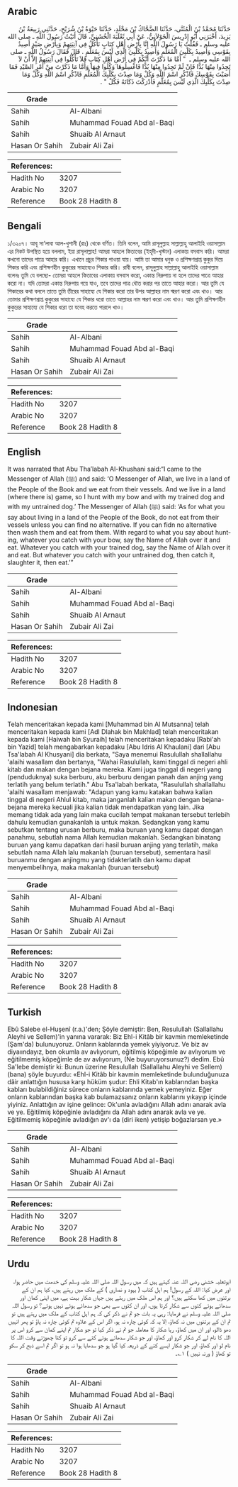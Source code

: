## Arabic


<div dir="rtl" lang="ar" style={{fontSize:'larger',backgroundColor:'#f8f9fa',padding:20}}>
حَدَّثَنَا مُحَمَّدُ بْنُ الْمُثَنَّى، حَدَّثَنَا الضَّحَّاكُ بْنُ مَخْلَدٍ، حَدَّثَنَا حَيْوَةُ بْنُ شُرَيْحٍ، حَدَّثَنِي رَبِيعَةُ بْنُ يَزِيدَ، أَخْبَرَنِي أَبُو إِدْرِيسَ الْخَوْلاَنِيُّ، عَنْ أَبِي ثَعْلَبَةَ الْخُشَنِيِّ، قَالَ أَتَيْتُ رَسُولَ اللَّهِ ـ صلى الله عليه وسلم ـ فَقُلْتُ يَا رَسُولَ اللَّهِ إِنَّا بِأَرْضِ أَهْلِ كِتَابٍ نَأْكُلُ فِي آنِيَتِهِمْ وَبِأَرْضِ صَيْدٍ أَصِيدُ بِقَوْسِي وَأَصِيدُ بِكَلْبِيَ الْمُعَلَّمِ وَأَصِيدُ بِكَلْبِيَ الَّذِي لَيْسَ بِمُعَلَّمٍ ‏.‏ قَالَ فَقَالَ رَسُولُ اللَّهِ ـ صلى الله عليه وسلم ـ ‏ "‏ أَمَّا مَا ذَكَرْتَ أَنَّكُمْ فِي أَرْضِ أَهْلِ كِتَابٍ فَلاَ تَأْكُلُوا فِي آنِيَتِهِمْ إِلاَّ أَنْ لاَ تَجِدُوا مِنْهَا بُدًّا فَإِنْ لَمْ تَجِدُوا مِنْهَا بُدًّا فَاغْسِلُوهَا وَكُلُوا فِيهَا وَأَمَّا مَا ذَكَرْتَ مِنْ أَمْرِ الصَّيْدِ فَمَا أَصَبْتَ بِقَوْسِكَ فَاذْكُرِ اسْمَ اللَّهِ وَكُلْ وَمَا صِدْتَ بِكَلْبِكَ الْمُعَلَّمِ فَاذْكُرِ اسْمَ اللَّهِ وَكُلْ وَمَا صِدْتَ بِكَلْبِكَ الَّذِي لَيْسَ بِمُعَلَّمٍ فَأَدْرَكْتَ ذَكَاتَهُ فَكُلْ ‏"‏ ‏.‏
</div>
<div style={{backgroundColor:'#f8f9fa',padding:20, marginBottom: 10}}><table> <thead> <tr> <th>Grade</th> <th></th> </tr> </thead> <tbody> <tr><td>Sahih</td><td>Al-Albani</td></tr><tr><td>Sahih</td><td>Muhammad Fouad Abd al-Baqi</td></tr><tr><td>Sahih</td><td>Shuaib Al Arnaut</td></tr><tr><td>Hasan Or Sahih</td><td>Zubair Ali Zai</td></tr></tbody></table><table> <thead> <tr> <th>References:</th> <th></th> </tr> </thead> <tbody><tr><td>Hadith No</td><td>3207</td></tr><tr><td>Arabic No</td><td>3207</td></tr><tr><td>Reference</td><td>Book 28 Hadith 8</td></tr></tbody></table></div>

## Bengali


<div dir="ltr" lang="bn" style={{fontSize:'larger',backgroundColor:'#f8f9fa',padding:20}}>
১/৩২০৭। আবূ সা‘লাবা আল-খুশানী (রাঃ) থেকে বর্ণিত। তিনি বলেন, আমি রাসূলুল্লাহ সাল্লাল্লাহু আলাইহি ওয়াসাল্লাম এর নিকট উপস্থিত হয়ে বললাম, ইয়া রাসূলাল্লাহ! আমরা আহলে কিতাবের (ইহূদী-খৃস্টান) এলাকায় বসবাস করি। আমরা কখনো তাদের পাত্রে আহার করি। এখানে প্রচুর শিকার পাওয়া যায়। আমি তা আমার ধনুক ও প্রশিক্ষণপ্রাপ্ত কুকুর দিয়ে শিকার করি এবং প্রশিক্ষণহীন কুকুরের সাহায্যেও শিকার করি। রাবী বলেন, রাসূলুল্লাহ সাল্লাল্লাহু আলাইহি ওয়াসাল্লাম বলেনঃ তুমি যে বলছো- তোমরা আহলে কিতাবের এলাকায় বসবাস করো, একান্ত নিরুপায় না হলে তাদের পাত্রে আহার করো না। যদি তোমরা একান্ত নিরুপায় গয়ে যাও, তবে তাদের পাত্র ধৌত করার পর তাতে আহার করো। আর তুমি যে শিকারের কথা বললে তাতে তুমি তীরের সাহায্যে যে শিকার করো তার উপর আল্লাহর নাম স্মরণ করো এবং খাও। আর তোমার প্রশিক্ষণপ্রাপ্ত কুকুরের সাহায্যে যে শিকার ধরো তাতে আল্লাহর নাম স্মরণ করো এবং খাও। আর তুমি প্রশিক্ষণহীন কুকুরের সাহায্যে যে শিকার ধরো তা যবেহ করতে পারলে খাও।
</div>
<div style={{backgroundColor:'#f8f9fa',padding:20, marginBottom: 10}}><table> <thead> <tr> <th>Grade</th> <th></th> </tr> </thead> <tbody> <tr><td>Sahih</td><td>Al-Albani</td></tr><tr><td>Sahih</td><td>Muhammad Fouad Abd al-Baqi</td></tr><tr><td>Sahih</td><td>Shuaib Al Arnaut</td></tr><tr><td>Hasan Or Sahih</td><td>Zubair Ali Zai</td></tr></tbody></table><table> <thead> <tr> <th>References:</th> <th></th> </tr> </thead> <tbody><tr><td>Hadith No</td><td>3207</td></tr><tr><td>Arabic No</td><td>3207</td></tr><tr><td>Reference</td><td>Book 28 Hadith 8</td></tr></tbody></table></div>

## English


<div dir="ltr" lang="en" style={{fontSize:'larger',backgroundColor:'#f8f9fa',padding:20}}>
It was narrated that Abu Tha’labah Al-Khushani said:“I came to the Messenger of Allah (ﷺ) and said: ‘O Messenger of Allah, we live in a land of the People of the Book and we eat from their vessels. And we live in a land (where there is) game, so I hunt with my bow and with my trained dog and with my untrained dog.’ The Messenger of Allah (ﷺ) said: ‘As for what you say about living in a land of the People of the Book, do not eat from their vessels unless you can find no alternative. If you can fidn no alternative then wash them and eat from them. With regard to what you say about hunting, whatever you catch with your bow, say the Name of Allah over it and eat. Whatever you catch with your trained dog, say the Name of Allah over it and eat. But whatever you catch with your untrained dog, then catch it, slaughter it, then eat.’”
</div>
<div style={{backgroundColor:'#f8f9fa',padding:20, marginBottom: 10}}><table> <thead> <tr> <th>Grade</th> <th></th> </tr> </thead> <tbody> <tr><td>Sahih</td><td>Al-Albani</td></tr><tr><td>Sahih</td><td>Muhammad Fouad Abd al-Baqi</td></tr><tr><td>Sahih</td><td>Shuaib Al Arnaut</td></tr><tr><td>Hasan Or Sahih</td><td>Zubair Ali Zai</td></tr></tbody></table><table> <thead> <tr> <th>References:</th> <th></th> </tr> </thead> <tbody><tr><td>Hadith No</td><td>3207</td></tr><tr><td>Arabic No</td><td>3207</td></tr><tr><td>Reference</td><td>Book 28 Hadith 8</td></tr></tbody></table></div>

## Indonesian


<div dir="ltr" lang="id" style={{fontSize:'larger',backgroundColor:'#f8f9fa',padding:20}}>
Telah menceritakan kepada kami [Muhammad bin Al Mutsanna] telah menceritakan kepada kami [Adl Dlahak bin Makhlad] telah menceritakan kepada kami [Haiwah bin Syuraih] telah menceritakan kepadaku [Rabi'ah bin Yazid] telah mengabarkan kepadaku [Abu Idris Al Khaulani] dari [Abu Tsa'labah Al Khusyani] dia berkata, "Saya menemui Rasulullah shallallahu 'alaihi wasallam dan bertanya, "Wahai Rasulullah, kami tinggal di negeri ahli kitab dan makan dengan bejana mereka. Kami juga tinggal di negeri yang (penduduknya) suka berburu, aku berburu dengan panah dan anjing yang terlatih yang belum terlatih." Abu Tsa'labah berkata, "Rasulullah shallallahu 'alaihi wasallam menjawab: "Adapun yang kamu katakan bahwa kalian tinggal di negeri Ahlul kitab, maka janganlah kalian makan dengan bejana-bejana mereka kecuali jika kalian tidak mendapatkan yang lain. Jika memang tidak ada yang lain maka cucilah tempat makanan tersebut terlebih dahulu kemudian gunakanlah ia untuk makan. Sedangkan yang kamu sebutkan tentang urusan berburu, maka buruan yang kamu dapat dengan panahmu, sebutlah nama Allah kemudian makanlah. Sedangkan binatang buruan yang kamu dapatkan dari hasil buruan anjing yang terlatih, maka sebutlah nama Allah lalu makanlah (buruan tersebut), sementara hasil buruanmu dengan anjingmu yang tidakterlatih dan kamu dapat menyembelihnya, maka makanlah (buruan tersebut)
</div>
<div style={{backgroundColor:'#f8f9fa',padding:20, marginBottom: 10}}><table> <thead> <tr> <th>Grade</th> <th></th> </tr> </thead> <tbody> <tr><td>Sahih</td><td>Al-Albani</td></tr><tr><td>Sahih</td><td>Muhammad Fouad Abd al-Baqi</td></tr><tr><td>Sahih</td><td>Shuaib Al Arnaut</td></tr><tr><td>Hasan Or Sahih</td><td>Zubair Ali Zai</td></tr></tbody></table><table> <thead> <tr> <th>References:</th> <th></th> </tr> </thead> <tbody><tr><td>Hadith No</td><td>3207</td></tr><tr><td>Arabic No</td><td>3207</td></tr><tr><td>Reference</td><td>Book 28 Hadith 8</td></tr></tbody></table></div>

## Turkish


<div dir="ltr" lang="tr" style={{fontSize:'larger',backgroundColor:'#f8f9fa',padding:20}}>
Ebû Salebe el-Huşenî (r.a.)'den; Şöyle demiştir: Ben, Resulullah (Sallallahu Aleyhi ve Sellem)'in yanına vararak: Biz Ehl-i Kitâb bir kavmin memleketinde (Şam'da) bulunuyoruz. Onların kablarında yemek yiyiyoruz. Ve biz av diyaıındayız, ben okumla av avlıyorum, eğitilmiş köpeğimle av avlıyorum ve eğitilmemiş köpeğimle de av avlıyorum, (Ne buyuruyorsunuz?) dedim. Ebû Sa'lebe demiştir ki: Bunun üzerine Resulullah (Sallallahu Aleyhi ve Sellem) (bana) şöyle buyurdu: «Ehl-i Kitâb bir kavmin memleketinde bulunduğunuza dâir anlattığın hususa karşı hüküm şudur: Ehli Kitab'ın kablarından başka kabları bulabildiğiniz sürece onların kablarında yemek yemeyiniz. Eğer onların kablarından başka kab bulamazsanız onların kablarını yıkayıp içinde yiyiniz. Anlattığın av işine gelince: Ok'unla avladığını Allah adını anarak avla ve ye. Eğitilmiş köpeğinle avladığını da Allah adını anarak avla ve ye. Eğitilmemiş köpeğinle avladığın av'ı da (diri iken) yetişip boğazlarsan ye.»
</div>
<div style={{backgroundColor:'#f8f9fa',padding:20, marginBottom: 10}}><table> <thead> <tr> <th>Grade</th> <th></th> </tr> </thead> <tbody> <tr><td>Sahih</td><td>Al-Albani</td></tr><tr><td>Sahih</td><td>Muhammad Fouad Abd al-Baqi</td></tr><tr><td>Sahih</td><td>Shuaib Al Arnaut</td></tr><tr><td>Hasan Or Sahih</td><td>Zubair Ali Zai</td></tr></tbody></table><table> <thead> <tr> <th>References:</th> <th></th> </tr> </thead> <tbody><tr><td>Hadith No</td><td>3207</td></tr><tr><td>Arabic No</td><td>3207</td></tr><tr><td>Reference</td><td>Book 28 Hadith 8</td></tr></tbody></table></div>

## Urdu


<div dir="rtl" lang="ur" style={{fontSize:'larger',backgroundColor:'#f8f9fa',padding:20}}>
ابوثعلبہ خشنی رضی اللہ عنہ کہتے ہیں کہ میں رسول اللہ صلی اللہ علیہ وسلم کی خدمت میں حاضر ہوا، اور عرض کیا: اللہ کے رسول! ہم اہل کتاب ( یہود و نصاری ) کے ملک میں رہتے ہیں، کیا ہم ان کے برتنوں میں کھا سکتے ہیں؟ اور ہم اس ملک میں رہتے ہیں جہاں شکار بہت ہے، میں اپنی کمان اور سدھائے ہوئے کتوں سے شکار کرتا ہوں، اور ان کتوں سے بھی جو سدھائے ہوئے نہیں ہوتے؟ تو رسول اللہ صلی اللہ علیہ وسلم نے فرمایا: رہی یہ بات جو تم نے ذکر کی کہ ہم اہل کتاب کے ملک میں رہتے ہیں تو تم ان کے برتنوں میں نہ کھاؤ، اِلا یہ کہ کوئی چارہ نہ ہو، اگر اس کے علاوہ تم کوئی چارہ نہ پاؤ تو پھر انہیں دھو ڈالو، اور ان میں کھاؤ، رہا شکار کا معاملہ جو تم نے ذکر کیا تو جو شکار تم اپنے کمان سے کرو اس پر اللہ کا نام لے کر شکار کرو اور کھاؤ، اور جو شکار سدھائے ہوئے کتے سے کرو تو کتا چھوڑتے وقت اللہ کا نام لو اور کھاؤ، اور جو شکار ایسے کتے کے ذریعہ کیا گیا ہو جو سدھایا ہوا نہ ہو تو اگر تم اسے ذبح کر سکو تو کھاؤ ( ورنہ نہیں ) ۱؎۔
</div>
<div style={{backgroundColor:'#f8f9fa',padding:20, marginBottom: 10}}><table> <thead> <tr> <th>Grade</th> <th></th> </tr> </thead> <tbody> <tr><td>Sahih</td><td>Al-Albani</td></tr><tr><td>Sahih</td><td>Muhammad Fouad Abd al-Baqi</td></tr><tr><td>Sahih</td><td>Shuaib Al Arnaut</td></tr><tr><td>Hasan Or Sahih</td><td>Zubair Ali Zai</td></tr></tbody></table><table> <thead> <tr> <th>References:</th> <th></th> </tr> </thead> <tbody><tr><td>Hadith No</td><td>3207</td></tr><tr><td>Arabic No</td><td>3207</td></tr><tr><td>Reference</td><td>Book 28 Hadith 8</td></tr></tbody></table></div>